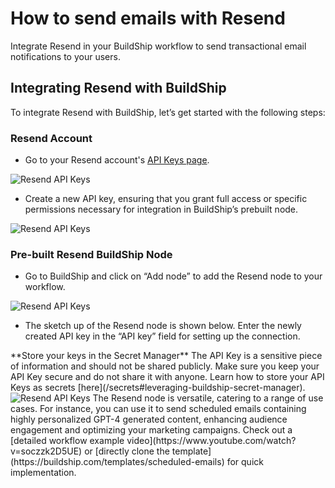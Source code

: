 # How to send emails with Resend


Integrate Resend in your BuildShip workflow to send transactional email notifications to your users.

## Integrating Resend with BuildShip

To integrate Resend with BuildShip, let’s get started with the following steps:

<Steps>

### Resend Account

- Go to your Resend account's [API Keys page](https://resend.com/api-keys).

<Image src={resend1} alt='Resend API Keys' width={1200} />

- Create a new API key, ensuring that you grant full access or specific permissions necessary for integration in
  BuildShip’s prebuilt node.

<Image src={resend2} alt='Resend API Keys' width={1200} />

### Pre-built Resend BuildShip Node

- Go to BuildShip and click on “Add node” to add the Resend node to your workflow.

<Image src={resend3} alt='Resend API Keys' width={1200} />

- The sketch up of the Resend node is shown below. Enter the newly created API key in the “API key” field for setting up
  the connection.

<Callout emoji='✅'>
  **Store your keys in the Secret Manager** The API Key is a sensitive piece of information and should not be shared
  publicly. Make sure you keep your API Key secure and do not share it with anyone. Learn how to store your API Keys as
  secrets [here](/secrets#leveraging-buildship-secret-manager).
</Callout>

<Image src={resend4} alt='Resend API Keys' width={1200} />

</Steps>
The Resend node is versatile, catering to a range of use cases. For instance, you can use it to send scheduled emails containing highly personalized GPT-4 generated content, enhancing audience engagement and optimizing your marketing campaigns. Check out a [detailed workflow example video](https://www.youtube.com/watch?v=soczzk2D5UE) or [directly clone the template](https://buildship.com/templates/scheduled-emails) for quick implementation.

